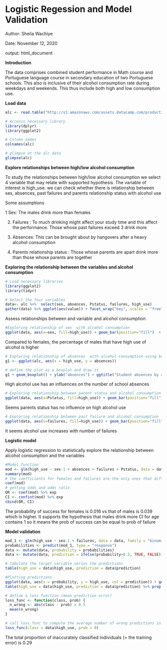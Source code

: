 # **Logistic Regession and Model Validation**

Author: Sheila Wachiye

Date:   November 12, 2020

output: html_document

 **Introduction**

The data comprises combined student performance in Math course and Portuguese language course in secondary education of two Portuguese schools. This also is inclusive of their alcohol consumption rate during weekdays and weekends. This thus include both high and low consumption use. 


**Load data **
```r
alc <- read.table("http://s3.amazonaws.com/assets.datacamp.com/production/course_2218/datasets/alc.txt", sep=",", header=TRUE)

# Accesss necessary library
library(dplyr)
library(ggplot2)

# Column names
colnames(alc)

# glimpse at the alc data
glimpse(alc)

```

**Explore relationships between high/low alcohol consumption**

To study the relationships between high/low alcohol consumption we select 4 variable that may relate with supported hypothesis. The variable of interest is high_use. we can check whether there is relationship between sex, absences, past failures and parents relationship status with alcohol use

Some assumptions

 1 Sex: The males drink more than females

2. Failures : To much drinking might affect your study time and this affect the performance. Those whose past failures exceed 3 drink more

4. Absences: This can be brought about by hangovers after a heavy alcohol consumption

5. Parents relationship status : Those whose parents are apart drink more than those whose parents are together


**Exploring the relationship between the variables and alcohol consumption**
```r
# Load necessary libraries
library(ggplot2)
library(tidyr)

# Select the four variables
data<- alc %>%  select(sex, absences, Pstatus, failures, high_use)
gather(data) %>% ggplot(aes(value)) + facet_wrap("key", scales = "free") + geom_bar()

```


Assess relationships between and variable and alcohol consumption

```r
#Exploring relationship of sex  with alcohol consumption
ggplot(data, aes(x=sex, fill=high_use)) + geom_bar(position="fill")  + ggtitle("Student sex by alcohol consumption")
```



Compared to females, the percentage of males that have high use of alcohol is higher

```r
# Exploring relationship of absences  with alcohol consumption using boxplot
g1 <- ggplot(alc, aes(x = high_use, y = absences))

# define the plot as a boxplot and draw it
g1 + geom_boxplot() + ylab("absences") + ggtitle("Student absences by alcohol consumption")
```


High alcohol use has an influences on the number of school absences 
```r
# Exploring relationship between parent status and alcohol consumption
ggplot(data, aes(x=Pstatus, fill=high_use)) + geom_bar(position="fill")  + ggtitle("Alcohol consumption based on Parent status")
```

Seems parents status has no influence on high alcohol use

```r
# Exploring relationship between past failure and alcohol consumption
ggplot(data, aes(x=failures, fill=high_use)) + geom_bar(position="fill")  + ggtitle("Alcohol consumption based on past Failures")
```

It seems alcohol use increases with number of failures

**Logistic model**

Apply logistic regression to statistically explore the relationship between alcohol consumption and the variables
```r
#Model function
mod <- glm(high_use ~ sex-1 + absences + failures + Pstatus, data = data, family = "binomial")
summary(mod)
# the coefficients for females and failures are the only ones that differ from zero(0). the others can be zeros.
coef(mod)
# getting odds and odds ratio
OR <- coef(mod) %>% exp
CI <- confint(mod) %>% exp
cbind(OR, CI)

```

The probability of success for females is 0.016 vs that of males is 0.039 which is higher. It supports the hypothesis that males drink more
CI for age contains 1 so it means the prob of success can be equal to prob of failure

**Model validation**

```r
mod_1 <- glm(high_use ~ sex-1 + failures, data = data, family = "binomial")
probabilities <- predict(mod_1, type = "response")
data <- mutate(data, probability = probabilities)
data <- mutate(data, prediction = ifelse(probability>0.5, TRUE, FALSE))

# tabulate the target variable versus the predictions
table(high_use = data$high_use, prediction = data$prediction)

#Plotting predictions
ggplot(data, aes(x = probability, y = high_use, col = prediction)) + geom_point()
table(high_use = data$high_use, prediction = data$prediction) %>% prop.table()

# define a loss function (mean prediction error)
loss_func <- function(class, prob) {
  n_wrong <- abs(class - prob) > 0.5
  mean(n_wrong)
}

# call loss_func to compute the average number of wrong predictions in the (training) data
loss_func(class = data$high_use, prob = 0)

```

The total proportion of inaccurately classified individuals (= the training error) is 0.29
